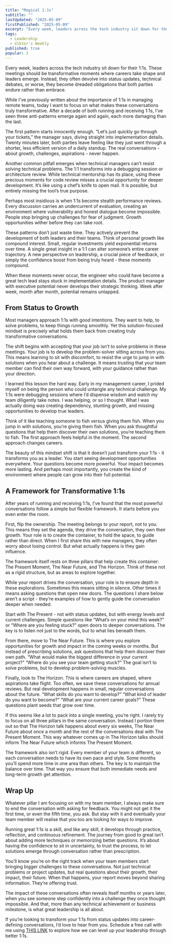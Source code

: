 ```yaml
---
title: "Magical 1:1s"
subtitle: ""
lastUpdated: "2025-05-09"
firstPublished: "2025-05-09"
excerpt: "Every week, leaders across the tech industry sit down for their 1:1s. These meetings should be transformative moments where careers take shape and leaders emerge. Instead, they often devolve into status updates, technical debates, or worse, they become dreaded obligations that both parties endure rather than embrace."
tags:
  - Leadership
  - Viktor's Weekly
published: true
popular: 2
---
```



Every week, leaders across the tech industry sit down for their 1:1s. These meetings should be transformative moments where careers take shape and leaders emerge. Instead, they often devolve into status updates, technical debates, or worse, they become dreaded obligations that both parties endure rather than embrace.

While I've previously written about the importance of 1:1s in <Link href="/blog/from_certainty_to_curiosity">managing remote teams</Link>, today I want to focus on what makes these conversations truly transformative. After a decade of both running and receiving 1:1s, I've seen three anti-patterns emerge again and again, each more damaging than the last.

The first pattern starts innocently enough. “Let’s just quickly go through your tickets,” the manager says, diving straight into implementation details. Twenty minutes later, both parties leave feeling like they just went through a shorter, less efficient version of a daily standup. The real conversations - about growth, challenges, aspirations - never happen.

Another common pitfall emerges when technical managers can’t resist solving technical problems. The 1:1 transforms into a debugging session or architecture review. While technical mentorship has its place, using these precious moments for code review misses a crucial opportunity for deeper development. It’s like using a chef’s knife to open mail. It is possible, but entirely missing the tool’s true purpose.

Perhaps most insidious is when 1:1s become stealth performance reviews. Every discussion carries an undercurrent of evaluation, creating an environment where vulnerability and honest dialogue become impossible. People stop bringing up challenges for fear of judgment. Growth opportunities wither before they can take root.

These patterns don’t just waste time. They actively prevent the development of both leaders and their teams. Think of personal growth like compound interest. Small, regular investments yield exponential returns over time. A single great insight in a 1:1 can alter someone’s entire career trajectory. A new perspective on leadership, a crucial piece of feedback, or simply the confidence boost from being truly heard - these moments compound.

When these moments never occur, the engineer who could have become a great tech lead stays stuck in implementation details. The product manager with executive potential never develops their strategic thinking. Week after week, month after month, potential remains untapped.

## From Status to Growth

Most managers approach 1:1s with good intentions. They want to help, to solve problems, to keep things running smoothly. Yet this solution-focused mindset is precisely what holds them back from creating truly transformative conversations.

The shift begins with accepting that your job isn’t to solve problems in these meetings. Your job is to develop the problem-solver sitting across from you. This means learning to sit with discomfort, to resist the urge to jump in with solutions when you hear about a challenge. It means trusting that your team member can find their own way forward, with your guidance rather than your direction.

I learned this lesson the hard way. Early in my management career, I prided myself on being the person who could untangle any technical challenge. My 1:1s were debugging sessions where I’d dispense wisdom and watch my team diligently take notes. I was helping, or so I thought. What I was actually doing was creating dependency, stunting growth, and missing opportunities to develop true leaders.

Think of it like teaching someone to fish versus giving them fish. When you jump in with solutions, you’re giving them fish. When you ask thoughtful questions that help them discover their own solutions, you’re teaching them to fish. The first approach feels helpful in the moment. The second approach changes careers.

The beauty of this mindset shift is that it doesn’t just transform your 1:1s - it transforms you as a leader. You start seeing development opportunities everywhere. Your questions become more powerful. Your impact becomes more lasting. And perhaps most importantly, you create the kind of environment where people can grow into their full potential.

## A Framework for Transformative 1:1s

After years of running and receiving 1:1s, I’ve found that the most powerful conversations follow a simple but flexible framework. It starts before you even enter the room.

First, flip the ownership. The meeting belongs to your report, not to you. This means they set the agenda, they drive the conversation, they own their growth. Your role is to create the container, to hold the space, to guide rather than direct. When I first share this with new managers, they often worry about losing control. But what actually happens is they gain influence.

The framework itself rests on three pillars that help create this container: The Present Moment, The Near Future, and The Horizon. Think of these not as a rigid structure, but as areas to explore together.

While your report drives the conversation, your role is to ensure depth in these explorations. Sometimes this means sitting in silence. Other times it means asking questions that open new doors. The questions I share below aren’t a script - they’re examples of how to gently guide the conversation deeper when needed.

Start with The Present - not with status updates, but with energy levels and current challenges. Simple questions like “What’s on your mind this week?” or “Where are you feeling stuck?” open doors to deeper conversations. The key is to listen not just to the words, but to what lies beneath them.

From there, move to The Near Future. This is where you explore opportunities for growth and impact in the coming weeks or months. But instead of prescribing solutions, ask questions that help them discover their own path. “What would make the biggest difference in your current project?” “Where do you see your team getting stuck?” The goal isn’t to solve problems, but to develop problem-solving muscles.

Finally, look to The Horizon. This is where careers are shaped, where aspirations take flight. Too often, we save these conversations for annual reviews. But real development happens in small, regular conversations about the future. “What skills do you want to develop?” “What kind of leader do you want to become?” “What are your current career goals?” These questions plant seeds that grow over time.

If this seems like a lot to pack into a single meeting, you’re right. I rarely try to focus on all three pillars in the same conversation. Instead I portion them out so that The Horizon talk happens about every six weeks, The Near Future about once a month and the rest of the conversations deal with The Present Moment. This way whatever comes up in The Horizon talks should inform The Near Future which informs The Present Moment.

The framework also isn’t rigid. Every member of your team is different, so each conversation needs to have its own pace and style. Some months you’ll spend more time in one area than others. The key is to maintain the balance over time. That way you ensure that both immediate needs and long-term growth get attention.

## Wrap Up

Whatever pillar I am focusing on with my team member, I always make sure to end the conversation with asking for feedback. You might not get it the first time, or even the fifth time, you ask. But stay with it and eventually your team member will realise that you too are looking for ways to improve.

Running great 1:1s is a skill, and like any skill, it develops through practice, reflection, and continuous refinement. The journey from good to great isn’t about adding more techniques or memorizing better questions. It’s about having the confidence to <Link href="/blog/from_certainty_to_curiosity">sit in uncertainty</Link>, to trust the process, to let solutions emerge through conversation rather than prescription.

You’ll know you’re on the right track when your team members start bringing bigger challenges to these conversations. Not just technical problems or project updates, but real questions about their growth, their impact, their future. When that happens, your report moves beyond sharing information. They’re offering trust.

The impact of these conversations often reveals itself months or years later, when you see someone step confidently into a challenge they once thought impossible. And that, more than any technical achievement or business milestone, is what great leadership is all about.

If you’re looking to transform your 1:1s from status updates into career-defining conversations, I’d love to hear from you. Schedule a free call with me using [THIS LINK](https://cal.com/nyblomio/30min) to explore how we can level up your leadership through better 1:1s.